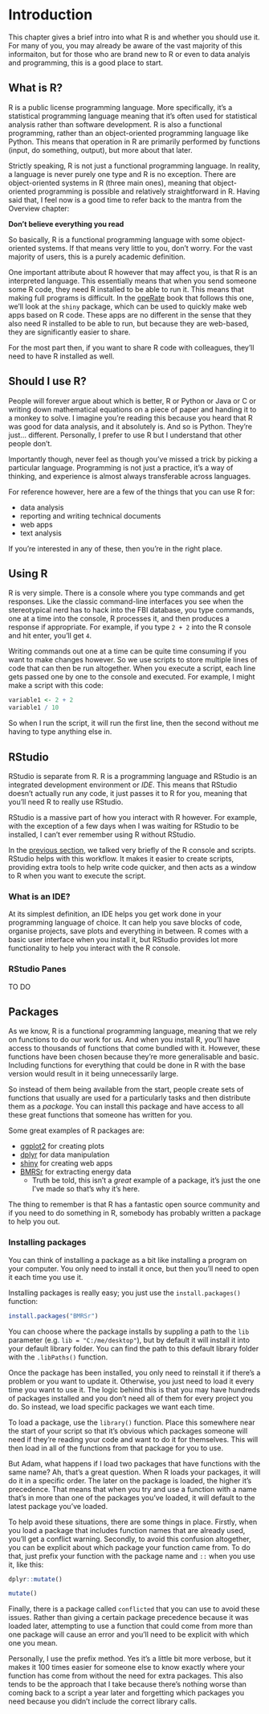 # Introduction

This chapter gives a brief intro into what R is and whether you should use it. For many of you, you may already be aware of the vast majority of this informaiton, but for those who are brand new to R or even to data analyis and programming, this is a good place to start.

## What is R?

R is a public license programming language. More specifically, it's a statistical programming language meaning that it's often used for statistical analysis rather than software development. R is also a functional programming, rather than an object-oriented programming language like Python. This means that operation in R are primarily performed by functions (input, do something, output), but more about that later.

Strictly speaking, R is not just a functional programming language. In reality, a language is never purely one type and R is no exception. There are object-oriented systems in R (three main ones), meaning that object-oriented programming is possible and relatively straightforward in R. Having said that, I feel now is a good time to refer back to the mantra from the Overview chapter:

<b>Don't believe everything you read</b>

So basically, R is a functional programming language with some object-oriented systems. If that means very little to you, don't worry. For the vast majority of users, this is a purely academic definition.

One important attribute about R however that may affect you, is that R is an interpreted language. This essentially means that when you send someone some R code, they need R installed to be able to run it. This means that making full programs is difficult. In the [opeRate](https://operate.arawles.co.uk) book that follows this one, we'll look at the `shiny` package, which can be used to quickly make web apps based on R code. These apps are no different in the sense that they also need R installed to be able to run, but because they are web-based, they are significantly easier to share.

For the most part then, if you want to share R code with colleagues, they'll need to have R installed as well.

## Should I use R?

People will forever argue about which is better, R or Python or Java or C or writing down mathematical equations on a piece of paper and handing it to a monkey to solve. I imagine you're reading this because you heard that R was good for data analysis, and it absolutely is. And so is Python. They're just... different. Personally, I prefer to use R but I understand that other people don't.

Importantly though, never feel as though you've missed a trick by picking a particular language. Programming is not just a practice, it's a way of thinking, and experience is almost always transferable across languages.

For reference however, here are a few of the things that you can use R for:

* data analysis
* reporting and writing technical documents
* web apps
* text analysis

If you're interested in any of these, then you're in the right place.

## Using R

R is very simple. There is a console where you type commands and get responses. Like the classic command-line interfaces you see when the stereotypical nerd has to hack into the FBI database, you type commands, one at a time into the console, R processes it, and then produces a response if appropriate. For example, if you type `2 + 2` into the R console and hit enter, you'll get `4`.

Writing commands out one at a time can be quite time consuming if you want to make changes however. So we use scripts to store multiple lines of code that can then be run altogether. When you execute a script, each line gets passed one by one to the console and executed. For example, I might make a script with this code:

```r
variable1 <- 2 + 2
variable1 / 10
```

So when I run the script, it will run the first line, then the second without me having to type anything else in.

## RStudio

RStudio is separate from R. R is a programming language and RStudio is an integrated development environment or *IDE*. This means that RStudio doesn't actually run any code, it just passes it to R for you, meaning that you'll need R to really use RStudio.


RStudio is a massive part of how you interact with R however. For example, with the exception of a few days when I was waiting for RStudio to be installed, I can't ever remember using R without RStudio.

In the [previous section](#using-r), we talked very briefly of the R console and scripts. RStudio helps with this workflow. It makes it easier to create scripts, providing extra tools to help write code quicker, and then acts as a window to R when you want to execute the script.

### What is an IDE?

At its simplest definition, an IDE helps you get work done in your programming language of choice. It can help you save blocks of code, organise projects, save plots and everything in between. R comes with a basic user interface when you install it, but RStudio provides lot more functionality to help you interact with the R console.

### RStudio Panes

TO DO

## Packages

As we know, R is a functional programming language, meaning that we rely on functions to do our work for us. And when you install R, you'll have access to thousands of functions that come bundled with it. However, these functions have been chosen because they're more generalisable and basic. Including functions for everything that could be done in R with the base version would result in it being unnecessarily large.

So instead of them being available from the start, people create sets of functions that usually are used for a particularly tasks and then distribute them as a *package*. You can install this package and have access to all these great functions that someone has written for you.

Some great examples of R packages are:

* [ggplot2](https://ggplot2.tidyverse.org/) for creating plots
* [dplyr](https://dplyr.tidyverse.org/) for data manipulation
* [shiny](https://shiny.rstudio.com/) for creating web apps
* [BMRSr](http://bmrsr.arawles.co.uk) for extracting energy data
  - Truth be told, this isn't a *great* example of a package, it's just the one I've made so that's why it's here.

The thing to remember is that R has a fantastic open source community and if you need to do something in R, somebody has probably written a package to help you out. 

### Installing packages

You can think of installing a package as a bit like installing a program on your computer. You only need to install it once, but then you'll need to open it each time you use it.

Installing packages is really easy; you just use the `install.packages()` function:

```r
install.packages("BMRSr")
```

You can choose where the package installs by suppling a path to the `lib` parameter (e.g. `lib = "C:/me/desktop"`), but by default it will install it into your default library folder. You can find the path to this default library folder with the `.libPaths()` function.

Once the package has been installed, you only need to reinstall it if there's a problem or you want to update it. Otherwise, you just need to load it every time you want to use it. The logic behind this is that you may have hundreds of packages installed and you don't need all of them for every project you do. So instead, we load specific packages we want each time.

To load a package, use the `library()` function. Place this somewhere near the start of your script so that it's obvious which packages someone will need if they're reading your code and want to do it for themselves. This will then load in all of the functions from that package for you to use.

But Adam, what happens if I load two packages that have functions with the same name? Ah, that's a great question. When R loads your packages, it will do it in a specific order. The later on the package is loaded, the higher it's precedence. That means that when you try and use a function with a name that's in more than one of the packages you've loaded, it will default to the latest package you've loaded.

To help avoid these situations, there are some things in place. Firstly, when you load a package that includes function names that are already used, you'll get a conflict warning. Secondly, to avoid this confusion altogether, you can be explicit about which package your function came from. To do that, just prefix your function with the package name and `::` when you use it, like this:

```r
dplyr::mutate()

mutate()
```

Finally, there is a package called `conflicted` that you can use to avoid these issues. Rather than giving a certain package precedence because it was loaded later, attempting to use a function that could come from more than one package will cause an error and you'll need to be explicit with which one you mean.

Personally, I use the prefix method. Yes it's a little bit more verbose, but it makes it 100 times easier for someone else to know exactly where your function has come from without the need for extra packages. This also tends to be the approach that I take because there's nothing worse than coming back to a script a year later and forgetting which packages you need because you didn't include the correct library calls.
